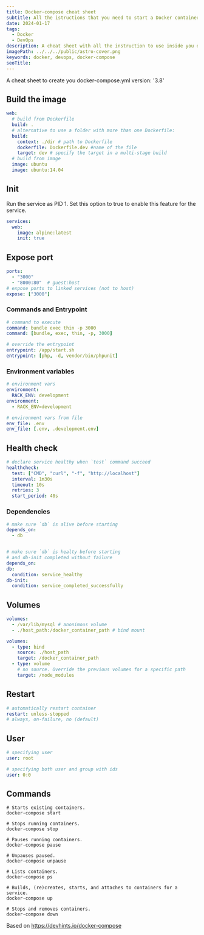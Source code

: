 ```yaml
---
title: Docker-compose cheat sheet
subtitle: All the istructions that you need to start a Docker container
date: 2024-01-17
tags:
  - Docker
  - DevOps
description: A cheat sheet with all the instruction to use inside you docker-compose yaml file.
imagePath: ../../../public/astro-cover.png
keywords: docker, devops, docker-compose
seoTitle:
---
```


A cheat sheet to create you docker-compose.yml version: '3.8'

## Build the image

```yaml
web:
  # build from Dockerfile
  build: .
  # alternative to use a folder with more than one Dockerfile:
  build:
    context: ./dir # path to Dockerfile
    dockerfile: Dockerfile.dev #name of the file
    target: dev # specify the target in a multi-stage build
  # build from image
  image: ubuntu
  image: ubuntu:14.04
```
## Init
Run the service as PID 1. Set this option to true to enable this feature for the service.
```yaml
services:
  web:
    image: alpine:latest
    init: true
```

## Expose port

```yaml
ports:
  - "3000"
  - "8000:80"  # guest:host
# expose ports to linked services (not to host)
expose: ["3000"]
```

### Commands and Entrypoint

```yaml
# command to execute
command: bundle exec thin -p 3000
command: [bundle, exec, thin, -p, 3000]

# override the entrypoint
entrypoint: /app/start.sh
entrypoint: [php, -d, vendor/bin/phpunit]
```

### Environment variables

```yaml
# environment vars
environment:
  RACK_ENV: development
environment:
  - RACK_ENV=development

# environment vars from file
env_file: .env
env_file: [.env, .development.env]
```

## Health check

```yaml
# declare service healthy when `test` command succeed
healthcheck:
  test: ["CMD", "curl", "-f", "http://localhost"]
  interval: 1m30s
  timeout: 10s
  retries: 3
  start_period: 40s
```

### Dependencies

```yaml
# make sure `db` is alive before starting
depends_on:
  - db


# make sure `db` is healty before starting
# and db-init completed without failure
depends_on:
db:
  condition: service_healthy
db-init:
  condition: service_completed_successfully

```

## Volumes

```yaml
volumes:
  - /var/lib/mysql # anonimous volume
  - ./host_path:/docker_container_path # bind mount
```
```yaml
volumes:
  - type: bind
    source: ./host_path
    target: /docker_container_path
  - type: volume
    # no source. Override the previous volumes for a specific path 
    target: /node_modules
```

## Restart

```yaml
# automatically restart container
restart: unless-stopped
# always, on-failure, no (default)
```

## User

```yaml
# specifying user
user: root
```

```yaml
# specifying both user and group with ids
user: 0:0
```
## Commands
``` shell
# Starts existing containers.
docker-compose start

# Stops running containers.
docker-compose stop

# Pauses running containers.
docker-compose pause

# Unpauses paused.
docker-compose unpause

# Lists containers.
docker-compose ps

# Builds, (re)creates, starts, and attaches to containers for a service.
docker-compose up

# Stops and removes containers.
docker-compose down
```


Based on https://devhints.io/docker-compose
